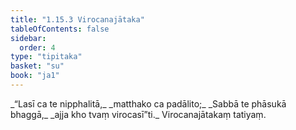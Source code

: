 ```yaml
---
title: "1.15.3 Virocanajātaka"
tableOfContents: false
sidebar:
  order: 4
type: "tipitaka"
basket: "su"
book: "ja1"
---
```



<DynamicBreadcrumb />

<Division number="143" book="ja1">

<Paragraph number="317" type="verses" book="ja1">
_“Lasī ca te nipphalitā,_  
_matthako ca padālito;_  
_Sabbā te phāsukā bhaggā,_  
_ajja kho tvaṃ virocasī”ti._  


</Paragraph>
</Division>

<Paragraph number="318" type="center" book="ja1">
Virocanajātakaṃ tatiyaṃ.
</Paragraph>